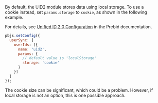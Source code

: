 <!-- GWH same section in integration-prebid.md, integration-prebid-client-side.md, integration-prebid-client-server.md. integration-javascript.md is different -->

By default, the UID2 module stores data using local storage. To use a cookie instead, set `params.storage` to `cookie`, as shown in the following example.

For details, see [Unified ID 2.0 Configuration](https://docs.prebid.org/dev-docs/modules/userid-submodules/unified2.html#unified-id-20-configuration) in the Prebid documentation.

```js
pbjs.setConfig({ 
  userSync: { 
    userIds: [{ 
      name: 'uid2', 
      params: { 
        // default value is 'localStorage' 
        storage: 'cookie'   
      } 
    }] 
  } 
}); 
```
The cookie size can be significant, which could be a problem. However, if local storage is not an option, this is one possible approach.
